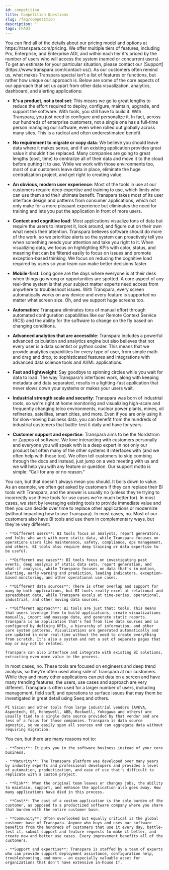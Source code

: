 ```yaml
---
id: competition
title: Competition Questions
slug: /faq/competition
description: ''
tags: [FAQ]
---
```



<SearchWrapper>
<AccordionGroup>
  <Accordion title="What is unique about Transpara's approach?">
    You can find all of the details about our pricing model and options at https://transpara.com/pricing. We offer multiple tiers of features, including Pro, Enterprise, and Enterprise ADI, and within each tier it's priced by the number of users who will access the system (named or concurrent users).
    <Callout type="support" title="support">
    To get an estimate for your particular situation, please contact our [Support](https://www.transpara.com/contact-us/).
    </Callout>
  </Accordion>
  <Accordion title="What licensing models do you support?">
    As our customers often remind us, what makes Transpara special isn't a list of features or functions, but rather how unique our approach is. Below are some of the core aspects of our approach that set us apart from other data visualization, analytics, dashboard, and alerting applications:

  - **It's a product, not a tool set**: This means we go to great lengths to reduce the effort required to deploy, configure, maintain, upgrade, and support the software. With tools, you still have to build it. With Transpara, you just need to configure and personalize it. In fact, across our hundreds of enterprise customers, not a single one has a full-time person managing our software, even when rolled out globally across many sites. This is a radical and often underestimated benefit.

  - **No requirement to migrate or copy data**: We believe you should leave data where it makes sense, and if an existing application provides great value it shouldn't be replaced. Many companies are going to great lengths (cost, time) to centralize all of their data and move it to the cloud before putting it to use. While we work with those environments too, most of our customers leave data in place, eliminate the huge centralization project, and get right to creating value.

  - **An obvious, modern user experience**: Most of the tools in use at our customers require deep expertise and training to use, which limits who can use them and their ultimate benefit. Transpara takes most of its user interface design and patterns from consumer applications, which not only make for a more pleasant experience but eliminates the need for training and lets you put the application in front of more users.

  - **Context and cognitive load**: Most applications visualize tons of data but require the users to interpret it, look around, and figure out on their own what needs their attention. Transpara believes software should do more of the work, so we prioritize alerts so the system can proactively tell you when something needs your attention and take you right to it. When visualizing data, we focus on highlighting KPIs with color, status, and meaning that can be filtered easily to focus on issues and promote exception-based thinking. We focus on reducing the cognitive load required by users so your team can make better decisions faster.

  - **Mobile-first**: Long gone are the days where everyone is at their desk when things go wrong or opportunities are spotted. A core aspect of any real-time system is that your subject matter experts need access from anywhere to troubleshoot issues. With Transpara, every screen automatically works on any device and every feature is supported no matter what screen size. Oh, and we support huge screens too.

  - **Automation**: Transpara eliminates tons of manual effort through automated configuration capabilities like our Remote Context Service (RCS) and the ability for the software to change on the fly based on changing conditions.

  - **Advanced analytics that are accessible**: Transpara includes a powerful advanced calculation and analytics engine but also believes that not every user is a data scientist or python coder. This means that we provide analytics capabilities for every type of user, from simple math and drag and drop, to sophisticated features and integrations with advanced data science tools and AI/ML applications.

  - **Fast and lightweight**: Say goodbye to spinning circles while you wait for data to load. The way Transpara's interfaces work, along with keeping metadata and data separated, results in a lighting-fast application that never slows down your systems or makes your users wait.

  - **Industrial strength scale and security**: Transpara was born of industrial roots, so we're right at home monitoring and visualizing high-scale and frequently changing telco environments, nuclear power plants, mines, oil refineries, satellites, smart cities, and more. Even if you are only using it for slow-moving business data, you can benefit from the hundreds of industrial customers that battle-test it daily and have for years.

  - **Customer support and expertise**: Transpara aims to be the Nordstrom or Zappos of software. We love interacting with customers personally and everyone you will speak with is a deep expert in not only our product but often many of the other systems it interfaces with (and we often help with those too). We often tell customers to skip combing through the docs and instead, just jump on a web meeting with us and we will help you with any feature or question. Our support motto is simple: “Call for any or no reason.”

  </Accordion>

  <Accordion title="Can I replace existing applications with Transpara?">
    You can, but that doesn't always mean you should. It boils down to value. As an example, we often get asked by customers if they can replace their BI tools with Transpara, and the answer is usually no (unless they're trying to incorrectly use these tools for use cases we're much better for). In most cases, we start by leveraging existing tools to provide immediate value and then you can decide over time to replace other applications or modernize (without impacting how to use Transpara).
  </Accordion>
  <Accordion title="Do you compete with Power BI, Tableau, etc?">
    In most cases, no. Most of our customers also have BI tools and use them in complementary ways, but they're very different:

    - **Different users**: BI tools focus on analysts, report generators, and folks who work with more static data, while Transpara focuses on operations users like maintenance, safety, compliance, ops management, and others. BI tools also require deep training or data expertise to be useful.

    - **Different use cases**: BI tools focus on investigating past events, deep analysis of static data sets, report generation, and what-if analysis, while Transpara focuses on data that's in motion, alerting, early warning and prediction, leading indicators, exception-based monitoring, and other operational use cases.

    - **Different data sources**: There is often overlap and support for many by both applications, but BI tools really excel at relational and spreadsheet data, while Transpara excels at time-series, operational, industrial, and other moving data sources.

    - **Different approach**: BI tools are just that: tools. This means that users leverage them to build applications, create visualizations manually, import and massage data, and generate static reports. Transpara is an application that's fed from live data sources and is configured by defining KPIs, a hierarchy of information, and other core system patterns. Visualizations are generated automatically and are updated in near real-time without the need to create everything from scratch. It's also a system and not a set of separate pages that may or may not be related. 
    
    Transpara can also interface and integrate with existing BI solutions, extracting even more value in the process.

  </Accordion>
  <Accordion title="Do you compete with engineering tools like Seeq, Trendminer, PI Vision, etc?">
    In most cases, no. These tools are focused on engineers and deep trend analysis, so they're often used along side of Transpara at our customers. While they and many other applications can put data on a screen and have many trending features, the users, use cases and approach are very different. Transpara is often used for a larger number of users, including management, field staff, and operations to surface issues that may them be investigated in great detail using Seeq and others. 
    
    PI Vision and other tools from large industrial vendors (AVEVA, Aspentech, GE, Honeywell, ABB, Rockwell, Yokogawa and others) are usually tied to a single data source provided by that vendor and are less of a focus for those companies. Transpara is data source agnostic, so we easily span all sources and can aggregate data without requiring migration.
  </Accordion>
  <Accordion title="Why can't I just build this type of system myself (DIY)?">
    You can, but there are many reasons not to:

    - **Focus**: It puts you in the software business instead of your core business.

    - **Maturity**: The Transpara platform was developed over many years by industry experts and professional developers and provides a level of automation, productization, and ease of use that's difficult to replicate with a custom project.

    - **Risk**: When the original team leaves or changes jobs, the ability to maintain, support, and enhance the application also goes away. How many applications have died in this process.

    - **Cost**: The cost of a custom application is the sole burden of the customer, as opposed to a productized software company where you share that burden with the entire customer base.

    - **Community**: Often overlooked but equally critical is the global customer base of Transpara. Anyone who buys and uses our software benefits from the hundreds of customers that use it every day, battle-test it, submit support and feature requests to make it better, and create new and better use cases. Every improvement benefits all of the customers.

    - **Support and expertise**: Transpara is staffed by a team of experts who can provide support deployment assistance, configuration help, troubleshooting, and more — an especially valuable asset for organizations that don't have extensive in-house IT.

  </Accordion>
</AccordionGroup>
</SearchWrapper>
